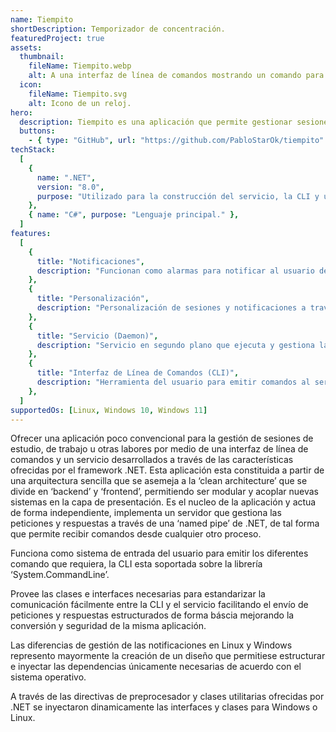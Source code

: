 ```yaml
---
name: Tiempito
shortDescription: Temporizador de concentración.
featuredProject: true
assets:
  thumbnail:
    fileName: Tiempito.webp
    alt: A una interfaz de línea de comandos mostrando un comando para iniciar un sesión de concentración.
  icon:
    fileName: Tiempito.svg
    alt: Icono de un reloj.
hero:
  description: Tiempito es una aplicación que permite gestionar sesiones de concentración mediante un ‘daemon’ y una interfaz de línea de comandos. Dentro de sus capacidades esta la creación de diferentes configuraciones de sesiones que tengan diferentes tiempos de concentración y descanso y en general sus capacidades se enfocan principalmente en la personalización.
  buttons:
    - { type: "GitHub", url: "https://github.com/PabloStarOk/tiempito" }
techStack:
  [
    {
      name: ".NET",
      version: "8.0",
      purpose: "Utilizado para la construcción del servicio, la CLI y una librería IPC.",
    },
    { name: "C#", purpose: "Lenguaje principal." },
  ]
features:
  [
    {
      title: "Notificaciones",
      description: "Funcionan como alarmas para notificar al usuario de una sesión o tiempo completado.",
    },
    {
      title: "Personalización",
      description: "Personalización de sesiones y notificaciones a través de archivos .conf.",
    },
    {
      title: "Servicio (Daemon)",
      description: "Servicio en segundo plano que ejecuta y gestiona las sesiones.",
    },
    {
      title: "Interfaz de Línea de Comandos (CLI)",
      description: "Herramienta del usuario para emitir comandos al servicio y administrar sus sesiones.",
    },
  ]
supportedOs: [Linux, Windows 10, Windows 11]
---
```



<ProjectSectionLayout title="Objetivo">
  <ProjectInfoCard
        systemIconName="Target">
    Ofrecer una aplicación poco convencional para la gestión de sesiones de estudio, de trabajo u otras labores por medio de una interfaz de línea de comandos y un servicio desarrollados a través de las características ofrecidas por el framework .NET.
  </ProjectInfoCard>
</ProjectSectionLayout>

<ProjectSectionLayout title="Arquitectura">
Esta aplicación esta constituida a partir de una arquitectura sencilla que se asemeja a la ‘clean architecture’ que se divide en ‘backend’ y ‘frontend’, permitiendo ser modular y acoplar nuevas sistemas en la capa de presentación.
  <ProjectInfoCard
        title="Servicio o daemon (Worker Service)"
        systemIconName="Server">
    Es el nucleo de la aplicación y actua de forma independiente, implementa un servidor que gestiona las peticiones y respuestas a través de una ‘named pipe’ de .NET, de tal forma que permite recibir comandos desde cualquier otro proceso.
  </ProjectInfoCard>

  <ProjectInfoCard
        title="Interfaz de Línea de Comandos (Aplicación de Consola)"
        systemIconName="CommandLine">
    Funciona como sistema de entrada del usuario para emitir los diferentes comando que requiera, la CLI esta soportada sobre la librería ‘System.CommandLine’.
  </ProjectInfoCard>

  <ProjectInfoCard
        title="Librería IPC (Biblioteca)"
        systemIconName="Book">
    Provee las clases e interfaces necesarias para estandarizar la comunicación fácilmente entre la CLI y el servicio facilitando el envío de peticiones y respuestas estructurados de forma báscia mejorando la conversión y seguridad de la misma aplicación.
  </ProjectInfoCard>
</ProjectSectionLayout>

<ProjectSectionLayout title="Desafíos">
  <ProjectChallengeDetail title="Notificaciones">
  <p slot="situation">Las diferencias de gestión de las notificaciones en Linux y Windows represento mayormente la creación de un diseño que permitiese estructurar e inyectar las dependencias únicamente necesarias de acuerdo con el sistema operativo.</p>
  <p slot="solution">A través de las directivas de preprocesador y clases utilitarias ofrecidas por .NET se inyectaron dinamicamente las interfaces y clases para Windows o Linux.</p>
  </ProjectChallengeDetail>
</ProjectSectionLayout>
